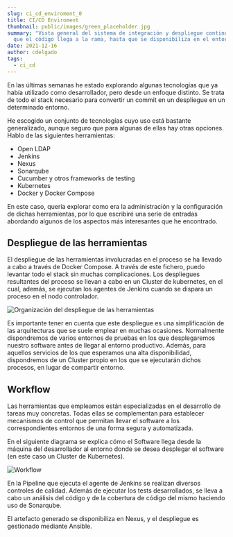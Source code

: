 ```yaml
---
slug: ci_cd_enviroment_0
title: CI/CD Enviroment
thumbnail: public/images/green_placeholder.jpg
summary: "Vista general del sistema de integración y despliegue continuo. Desde
  que el código llega a la rama, hasta que se disponibiliza en el entorno. "
date: 2021-12-16
author: cdelgado
tags:
  - ci_cd
---
```



En las últimas semanas he estado explorando algunas tecnologías que ya había utilizado como desarrollador, pero  desde un enfoque distinto. Se trata de todo el stack necesario para convertir un commit en un despliegue en un determinado entorno. 

He escogido un conjunto de tecnologías cuyo uso está bastante generalizado, aunque seguro que para algunas de ellas hay otras opciones. Hablo de las siguientes herramientas:

* Open LDAP
* Jenkins
* Nexus
* Sonarqube
* Cucumber y otros frameworks de testing
* Kubernetes
* Docker y Docker Compose

En este caso, quería explorar como era la administración y la configuración de dichas herramientas, por lo que escribiré una serie de entradas abordando algunos de los aspectos más interesantes que he encontrado. 

## Despliegue de las herramientas

El despliegue de las herramientas involucradas en el proceso se ha llevado a cabo a través de Docker Compose. A través de este fichero, puedo levantar todo el stack sin muchas complicaciones. Los despliegues resultantes del proceso se llevan a cabo en un Cluster de kubernetes, en el cual, además, se ejecutan los agentes de Jenkins cuando se dispara un proceso en el nodo controlador. 

![Organización del despliegue de las herramientas](/images/devops_stack_deploy_strategy.png "Organización del despliegue de las herramientas")

Es importante tener en cuenta que este despliegue es una simplificación de las arquitecturas que se suele emplear en muchas ocasiones. Normalmente dispondremos de varios entornos de pruebas en los que desplegaremos nuestro software antes de llegar al entorno productivo. Además, para aquellos servicios de los que esperamos una alta disponibilidad, dispondremos de un Cluster propio en los que se ejecutarán dichos procesos, en lugar de compartir entorno.

## Workflow

Las herramientas que empleamos están especializadas en el desarrollo de tareas muy concretas. Todas ellas se complementan para establecer mecanismos de control que permitan llevar el software a los correspondientes entornos de una forma segura y automatizada. 

En el siguiente diagrama se explica cómo el Software llega desde la máquina del desarrollador al entorno donde se desea desplegar el software (en este caso un Cluster de Kubernetes). 

![Workflow](/images/devops_stack_workflow.png "Flujo de trabajo de las ")



En la Pipeline que ejecuta el agente de Jenkins se realizan diversos controles de calidad. Además de ejecutar los tests desarrollados, se lleva a cabo un análisis del código y de la cobertura de código del mismo haciendo uso de Sonarqube.

El artefacto generado se disponibiliza en Nexus, y el despliegue es gestionado mediante Ansible.